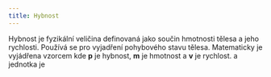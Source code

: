 ```yaml
---
title: Hybnost
---
```



Hybnost je fyzikální veličina definovaná jako součin hmotnosti tělesa a jeho rychlosti. Používá se pro vyjadření pohybového stavu tělesa. Matematicky je vyjádřena vzorcem 
<Latex formula="\overrightarrow{p} = m \cdot \overrightarrow{v}" />
kde **p** je hybnost, **m** je hmotnost a **v** je rychlost. a jednotka je <Latex formula="1 kg \cdot 1 \frac{m}{s} = kg \cdot m \cdot s^{-1}" />